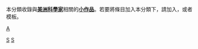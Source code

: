 {{Catnav|頁面分類|人物|各職業人物|科学家|科学家小作品}}
{{hiddencat}}
{{WPSS-cat}}
本分類收錄與'''[[美洲|美洲]][[科學家|科學家]]'''相關的'''[[Wikipedia:小作品|小作品]]'''。若要將條目加入本分類下，請加入'''{{tl|America-scientist-stub}}'''，或者'''{{tl|美洲科學家小作品}}'''模板。

[[category:科學家小作品|A]]
[[Category:北美洲人物小作品|S]]
[[Category:南美洲人物小作品|S]]